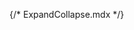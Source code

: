 {/* ExpandCollapse.mdx */}



<Meta of={ExpandCollapseStories} />
<Title />
	
`` import { ExpandCollapse } from '@nds_core/nds' ``

### Usage criteria
The ExpandCollapse and Accordion component allows nesting of content inside a collapsible container. 
Activating the header will reveal the hidden content by expanding the container.

- Carefully consider the type of content to hide and reveal with motion
- Use static content within Panels such as text, links, and images
- Avoid complex interactions within Panels such as tabs, carousels or nested accordions. The extra 
layers make it confusing and difficult for customers to orient themselves. The customer needs to be able 
to navigate to other parts of the page after the content is expanded
- May display as a non-interactive ExpandCollapse heading
    - Don’t include content in the ExpandCollapse.Panel to display a non-interactive heading without 
    the hide and reveal functionality, and not displaying the Caret icon
    - Limit use to displaying a list of product items

# Minimal implementation

<Primary />

## Inputs

The component accepts the following inputs (props):

<Controls />

--- 

## Additional variations

Listed below are additional variations of the component.

- Minimal Usage
- Example using compact prop

<Stories />